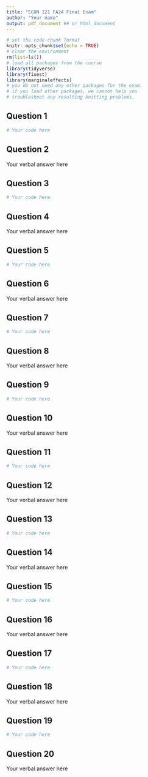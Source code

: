 ```yaml
---
title: "ECON 121 FA24 Final Exam"
author: "Your name"
output: pdf_document ## or html_document
---
```


```r
# set the code chunk format
knitr::opts_chunk$set(echo = TRUE)
# clear the environment
rm(list=ls())
# load all packages from the course
library(tidyverse)
library(fixest)
library(marginaleffects)
# you do not need any other packages for the exam.
# if you load other packages, we cannot help you 
# troubleshoot any resulting knitting problems.
```

## Question 1

```r
# Your code here
```

\newpage

## Question 2

Your verbal answer here

\newpage

## Question 3

```r
# Your code here
```

\newpage

## Question 4

Your verbal answer here

\newpage

## Question 5

```r
# Your code here
```

\newpage

## Question 6

Your verbal answer here

\newpage

## Question 7

```r
# Your code here
```

\newpage

## Question 8

Your verbal answer here

\newpage

## Question 9

```r
# Your code here
```
\newpage

## Question 10

Your verbal answer here

\newpage

## Question 11

```r
# Your code here
```

\newpage

## Question 12

Your verbal answer here

\newpage

## Question 13

```r
# Your code here
```

\newpage

## Question 14

Your verbal answer here

\newpage

## Question 15

```r
# Your code here
```

\newpage

## Question 16

Your verbal answer here

\newpage

## Question 17

```r
# Your code here
```

\newpage

## Question 18

Your verbal answer here

\newpage

## Question 19

```r
# Your code here
```

\newpage

## Question 20

Your verbal answer here







